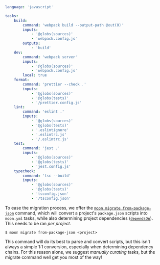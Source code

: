 ```yaml title="<project>/moon.yml"
language: 'javascript'

tasks:
	build:
		command: 'webpack build --output-path @out(0)'
		inputs:
			- '@globs(sources)'
			- 'webpack.config.js'
		outputs:
			- 'build'
	dev:
		command: 'webpack server'
		inputs:
			- '@globs(sources)'
			- 'webpack.config.js'
		local: true
	format:
		command: 'prettier --check .'
		inputs:
			- '@globs(sources)'
			- '@globs(tests)'
			- '/prettier.config.js'
	lint:
		command: 'eslint .'
		inputs:
			- '@globs(sources)'
			- '@globs(tests)'
			- '.eslintignore'
			- '.eslintrc.js'
			- '/.eslintrc.js'
	test:
		command: 'jest .'
		inputs:
			- '@globs(sources)'
			- '@globs(tests)'
			- 'jest.config.js'
	typecheck:
		command: 'tsc --build'
		inputs:
			- '@globs(sources)'
			- '@globs(tests)'
			- 'tsconfig.json'
			- '/tsconfig.json'
```

To ease the migration process, we offer the
[`moon migrate from-package-json`](./commands/migrate/from-package-json) command, which will convert
a project's `package.json` scripts into `moon.yml` tasks, while also determining project
dependencies ([`dependsOn`](./config/project#dependsOn)). This needs to be ran _per project_.

```shell
$ moon migrate from-package-json <project>
```

This command will do its best to parse and convert scripts, but this isn't always a simple 1:1
conversion, especially when determining dependency chains. For this reason alone, we suggest
_manually curating_ tasks, but the migrate command well get you most of the way!
